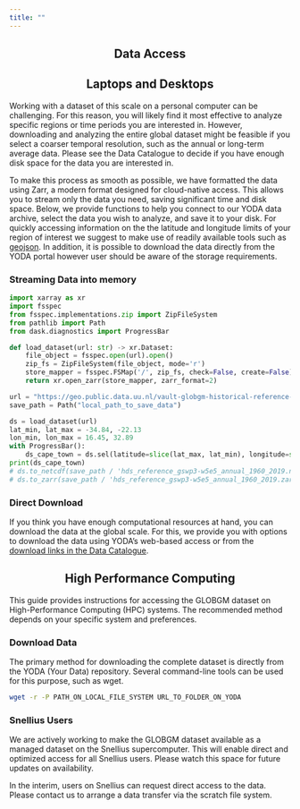 ```yaml
---
title: ""
---
```


::: {style="text-align: center;"}
<h2>Data Access</h2>
:::

<div style="text-align: center;">
  <h2>Laptops and Desktops</h2>
</div>

Working with a dataset of this scale on a personal computer can be challenging. For this reason, you will likely find it most effective to analyze specific regions or time periods you are interested in. However, downloading and analyzing the entire global dataset might be feasible if you select a coarser temporal resolution, such as the annual or long-term average data. Please see the Data Catalogue to decide if you have enough disk space for the data you are interested in.

To make this process as smooth as possible, we have formatted the data using Zarr, a modern format designed for cloud-native access. This allows you to stream only the data you need, saving significant time and disk space. Below, we provide functions to help you connect to our YODA data archive, select the data you wish to analyze, and save it to your disk. For quickly accessing information on the the latitude and longitude limits of your region of interest we suggest to make use of readily available tools such as [geojson](https://geojson.io/). In addition, it is possible to download the data directly from the YODA portal however user should be aware of the storage requirements.

<!-- TODO: add links, update gif -->

<div style="text-align: left;">
  <h3>Streaming Data into memory</h3>
</div>

```python
import xarray as xr
import fsspec
from fsspec.implementations.zip import ZipFileSystem
from pathlib import Path
from dask.diagnostics import ProgressBar

def load_dataset(url: str) -> xr.Dataset:
    file_object = fsspec.open(url).open()
    zip_fs = ZipFileSystem(file_object, mode='r')
    store_mapper = fsspec.FSMap('/', zip_fs, check=False, create=False)
    return xr.open_zarr(store_mapper, zarr_format=2)

url = "https://geo.public.data.uu.nl/vault-globgm-historical-reference-gswp3-w5e5/research-globgm-historical-reference-gswp3-w5e5%5B1754035745%5D/original/annual/hds_reference_gswp3-w5e5_annual_1960_2019.zarr.zip"
save_path = Path("local_path_to_save_data")

ds = load_dataset(url)
lat_min, lat_max = -34.84, -22.13
lon_min, lon_max = 16.45, 32.89
with ProgressBar():
    ds_cape_town = ds.sel(latitude=slice(lat_max, lat_min), longitude=slice(lon_min, lon_max)).compute()
print(ds_cape_town)
# ds.to_netcdf(save_path / 'hds_reference_gswp3-w5e5_annual_1960_2019.nc')
# ds.to_zarr(save_path / 'hds_reference_gswp3-w5e5_annual_1960_2019.zarr')
```

<div style="text-align: left;">
  <h3>Direct Download</h3>
</div>

If you think you have enough computational resources at hand, you can download the data at the global scale. For this, we provide you with options to download the data using YODA's web-based access or from the [download links in the Data Catalogue](../data_overview/data_catalogue.qmd).

<div style="text-align: center;">
  <h2>High Performance Computing</h2>
</div>

This guide provides instructions for accessing the GLOBGM dataset on High-Performance Computing (HPC) systems. The recommended method depends on your specific system and preferences.

<!-- #TODO: add codes for the yoda repo full download -->
<div style="text-align: left;">
  <h3>Download Data</h3>
</div>

The primary method for downloading the complete dataset is directly from the YODA (Your Data) repository. Several command-line tools can be used for this purpose, such as wget.

```bash
wget -r -P PATH_ON_LOCAL_FILE_SYSTEM URL_TO_FOLDER_ON_YODA 
```

<div style="text-align: left;">
  <h3>Snellius Users</h3>
</div>

We are actively working to make the GLOBGM dataset available as a managed dataset on the Snellius supercomputer. This will enable direct and optimized access for all Snellius users. Please watch this space for future updates on availability.

In the interim, users on Snellius can request direct access to the data. Please contact us to arrange a data transfer via the scratch file system.